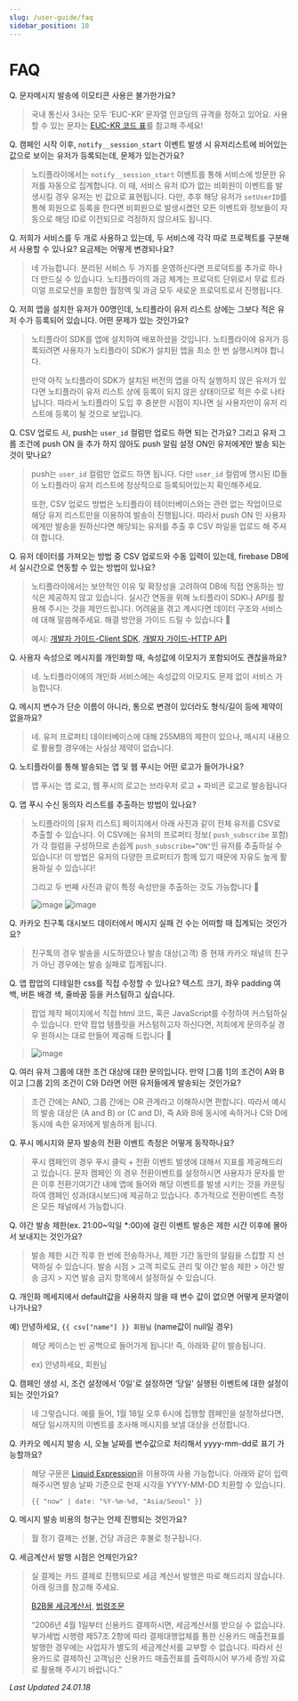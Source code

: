 ```yaml
---
slug: /user-guide/faq
sidebar_position: 10
---
```


# FAQ

Q. 문자메시지 발송에 이모티콘 사용은 불가한가요?

> 국내 통신사 3사는 모두 ‘EUC-KR’ 문자열 인코딩의 규격을 정하고 있어요. 사용할 수 있는 문자는 [EUC-KR 코드 표](https://m.blog.naver.com/clous02/110008727032)를 참고해 주세요!

Q. 캠페인 시작 이후, `notify__session_start` 이벤트 발생 시 유저리스트에 비어있는 값으로 보이는 유저가 등록되는데, 문제가 있는건가요?

> 노티플라이에서는 `notify__session_start` 이벤트를 통해 서비스에 방문한 유저를 자동으로 집계합니다. 이 때, 서비스 유저 ID가 없는 비회원이 이벤트를 발생시킬 경우 유저는 빈 값으로 표현됩니다. 다만, 추후 해당 유저가 `setUserID`를 통해 회원으로 등록을 한다면 비회원으로 발생시켰던 모든 이벤트와 정보들이 자동으로 해당 ID로 이전되므로 걱정하지 않으셔도 됩니다.

Q. 저희가 서비스를 두 개로 사용하고 있는데, 두 서비스에 각각 따로 프로젝트를 구분해서 사용할 수 있나요? 요금제는 어떻게 변경되나요?

> 네 가능합니다. 분리된 서비스 두 가지를 운영하신다면 프로덕트를 추가로 하나 더 만드실 수 있습니다. 노티플라이의 과금 체계는 프로덕트 단위로서 무료 트라이얼 프로모션을 포함한 월정액 및 과금 모두 새로운 프로덕트로서 진행됩니다.

Q. 저희 앱을 설치한 유저가 00명인데, 노티플라이 유저 리스트 상에는 그보다 적은 유저 수가 등록되어 있습니다. 어떤 문제가 있는 것인가요?

> 노티플라이 SDK를 앱에 설치하여 배포하셨을 것입니다. 노티플라이에 유저가 등록되려면 사용자가 노티플라이 SDK가 설치된 앱을 최소 한 번 실행시켜야 합니다.
>
> 만약 아직 노티플라이 SDK가 설치된 버전의 앱을 아직 실행하지 않은 유저가 있다면 노티플라이 유저 리스트 상에 등록이 되지 않은 상태이므로 적은 수로 나타납니다. 따라서 노티플라이 도입 후 충분한 시점이 지나면 실 사용자만이 유저 리스트에 등록이 될 것으로 보입니다.

Q. CSV 업로드 시, push는 `user_id` 컬럼만 업로드 하면 되는 건가요? 그리고 유저 그룹 조건에 push ON 을 추가 하지 않아도 push 알림 설정 ON인 유저에게만 발송 되는 것이 맞나요?

> push는 `user_id` 컬럼만 업로드 하면 됩니다. 다만 `user_id` 컬럼에 명시된 ID들이 노티플라이 유저 리스트에 정상적으로 등록되어있는지 확인해주세요.
>
> 또한, CSV 업로드 방법은 노티플라이 테이터베이스와는 관련 없는 작업이므로 해당 유저 리스트만을 이용하여 발송이 진행됩니다. 따라서 push ON 인 사용자에게만 발송을 원하신다면 해당되는 유저를 추출 후 CSV 파일을 업로드 해 주셔야 합니다.

Q. 유저 데이터를 가져오는 방법 중 CSV 업로드와 수동 입력이 있는데, firebase DB에서 실시간으로 연동할 수 있는 방법이 있나요?

> 노티플라이에서는 보안적인 이유 및 확장성을 고려하여 DB에 직접 연동하는 방식은 제공하지 않고 있습니다. 실시간 연동을 위해 노티플라이 SDK나 API를 활용해 주시는 것을 제안드립니다. 어려움을 겪고 계시다면 데이터 구조와 서비스에 대해 말씀해주세요. 해결 방안을 가이드 드릴 수 있습니다 🙂
>
> 예시: [개발자 가이드-Client SDK](https://docs.notifly.tech/ko/developer-guide/client-sdk/javascript-sdk#2-%EC%9C%A0%EC%A0%80-%ED%94%84%EB%A1%[…]-%EB%93%B1%EB%A1%9D%ED%95%98%EA%B8%B0),
> [개발자 가이드-HTTP API](https://docs.notifly.tech/ko/developer-guide/http-api/http-api-guide#3-set-user-properties-endpoint)

Q. 사용자 속성으로 메시지를 개인화할 때, 속성값에 이모지가 포함되어도 괜찮을까요?

> 네. 노티플라이에의 개인화 서비스에는 속성값의 이모지도 문제 없이 서비스 가능합니다.

Q. 메시지 변수가 단순 이름이 아니라, 통으로 변경이 있더라도 형식/길이 등에 제약이 없을까요?

> 네. 유저 프로퍼티 데이터베이스에 대해 255MB의 제한이 있으나, 메시지 내용으로 활용할 경우에는 사실상 제약이 없습니다.

Q. 노티플라이를 통해 발송되는 앱 및 웹 푸시는 어떤 로고가 들어가나요?

> 앱 푸시는 앱 로고, 웹 푸시의 로고는 브라우저 로고 + 파비콘 로고로 발송됩니다

Q. 앱 푸시 수신 동의자 리스트를 추출하는 방법이 있나요?

> 노티플라이의 [유저 리스트] 페이지에서 아래 사진과 같이 전체 유저를 CSV로 추출할 수 있습니다. 이 CSV에는 유저의 프로퍼티 정보( `push_subscribe` 포함)가 각 컬럼을 구성하므로 손쉽게 `push_subscribe=“ON"`인 유저를 추출하실 수 있습니다! 이 방법은 유저의 다양한 프로퍼티가 함께 있기 때문에 자유도 높게 활용하실 수 있습니다!
>
> ​그리고 두 번째 사진과 같이 특정 속성만을 추출하는 것도 가능합니다 🙂
>
> ![image](img/Picture1.png) ![image](img/Picture2.png)

Q. 카카오 친구톡 대시보드 데이터에서 메시지 실패 건 수는 어떠할 때 집계되는 것인가요?

> 친구톡의 경우 발송을 시도하였으나 발송 대상(고객) 중 현재 카카오 채널의 친구가 아닌 경우에는 발송 실패로 집계됩니다.

Q. 앱 팝업의 디테일한 css를 직접 수정할 수 있나요? 텍스트 크기, 좌우 padding 여백, 버튼 배경 색, 줄바꿈 등을 커스텀하고 싶습니다.

> 팝업 제작 페이지에서 직접 html 코드, 혹은 JavaScript를 수정하여 커스텀하실 수 있습니다. 만약 팝업 템플릿을 커스텀하고자 하신다면, 저희에게 문의주실 경우 원하시는 대로 만들어 제공해 드립니다 🙂

> ![image](img/Picture3.png)

Q. 여러 유저 그룹에 대한 조건 대상에 대한 문의입니다. 만약 [그룹 1]의 조건이 A와 B이고 [그룹 2]의 조건이 C와 D라면 어떤 유저들에게 발송되는 것인가요?

> 조건 간에는 AND, 그룹 간에는 OR 관계라고 이해하시면 편합니다. 따라서 예시의 발송 대상은 (A and B) or (C and D), 즉 A와 B에 동시에 속하거나 C와 D에 동시에 속한 유저에게 발송하게 됩니다.

Q. 푸시 메시지와 문자 발송의 전환 이벤트 측정은 어떻게 동작하나요?

> 푸시 캠페인의 경우 푸시 클릭 + 전환 이벤트 발생에 대해서 지표를 제공해드리고 있습니다. 문자 캠페인 의 경우 전환이벤트를 설정하시면 사용자가 문자를 받은 이후 전환기여기간 내에 앱에 들어와 해당 이벤트를 발생 시키는 것을 카운팅하여 캠페인 성과(대시보드)에 제공하고 있습니다. 추가적으로 전환이벤트 측정은 모든 채널에서 가능합니다.

Q. 야간 발송 제한(ex. 21:00~익일 \*:00)에 걸린 이벤트 발송은 제한 시간 이후에 몰아서 보내지는 것인가요?

> 발송 제한 시간 직후 한 번에 전송하거나, 제한 기간 동안의 알림을 스킵할 지 선택하실 수 있습니다. 발송 시점 > 고객 피로도 관리 및 야간 발송 제한 > 야간 발송 금지 > 지연 발송 금지 항목에서 설정하실 수 있습니다.

Q. 개인화 메세지에서 default값을 사용하지 않을 때 변수 값이 없으면 어떻게 문자열이 나가나요?

예) 안녕하세요, `{{ csv["name"] }} 회원님` (name값이 null일 경우)

> 해당 케이스는 빈 공백으로 들어가게 됩니다! 즉, 아래와 같이 발송됩니다.
>
> ex) 안녕하세요, 회원님

Q. 캠페인 생성 시, 조건 설정에서 ‘0일'로 설정하면 ‘당일' 실행된 이벤트에 대한 설정이 되는 것인가요?

> 네 그렇습니다. 예를 들어, 1월 18일 오후 6시에 집행할 캠페인을 설정하셨다면, 해당 일시까지의 이벤트를 조사해 메시지를 보낼 대상을 선정합니다.

Q. 카카오 메시지 발송 시, 오늘 날짜를 변수값으로 처리해서 yyyy-mm-dd로 표기 가능할까요?

> 해당 구문은 [Liquid Expression](https://liquidjs.com/filters/date.html)을 이용하여 사용 가능합니다. 아래와 같이 입력해주시면 발송 날짜 기준으로 현재 시각을 YYYY-MM-DD 치환할 수 있습니다.
>
> `{{ "now" | date: "%Y-%m-%d, "Asia/Seoul" }}`

Q. 메시지 발송 비용의 청구는 언제 진행되는 것인가요?

> 월 정기 결제는 선불, 건당 과금은 후불로 청구됩니다.

Q. 세금계산서 발행 시점은 언제인가요?

> 실 결제는 카드 결제로 진행되므로 세금 계산서 발행은 따로 해드리지 않습니다. 아래 링크를 참고해 주세요.
>
> [B2B몰 세금계산서](http://www.isoyo.co.kr/bbs/sub0403/53647),
> [법령조문](https://glaw.scourt.go.kr/wsjo/lawod/sjo192.do?contId=2221888&jomunNo=33&jomunGajiNo=0)
>
> “2006년 4월 1일부터 신용카드 결제하시면, 세금계산서를 받으실 수 없습니다. 부가세법 시행령 제57조 2항에 따라 결제대행업체를 통한 신용카드 매출전표를 발행한 경우에는 사업자가 별도의 세금계산서를 교부할 수 없습니다. 따라서 신용카드로 결제하신 고객님은 신용카드 매출전표를 출력하시어 부가세 증빙 자료로 활용해 주시기 바랍니다.”

_Last Updated 24.01.18_
